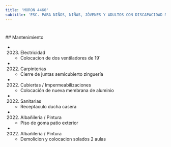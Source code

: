 ```yaml
---
title: 'MORON 4460'
subtitle: 'ESC. PARA NIÑOS, NIÑAS, JÓVENES Y ADULTOS CON DISCAPACIDAD MENTAL Y FORMACIÓN INTEGRAL N° 06 CLELIA A C SESSA'
---
```


#


 ## Mantenimiento

*  (2023) Electricidad 
    + Colocacion de dos ventiladores de 19´

*  (2022) Carpinterías 
    + Cierre de juntas semicubierto zinguería

*  (2022) Cubiertas / Impermeabilizaciones 
    + Colocación de nueva membrana de aluminio

*  (2022) Sanitarias 
    + Receptaculo ducha casera

*  (2022) Albañileria / Pintura 
    + Piso de goma patio exterior

*  (2022) Albañileria / Pintura 
    + Demolicion y colocacion solados 2 aulas



